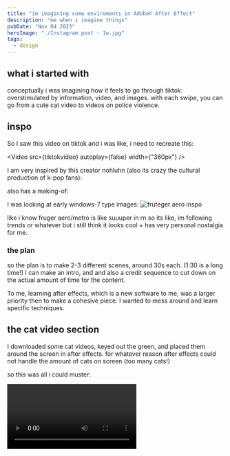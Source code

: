 ```yaml
---
title: "im imagining some enviroments in Adobe© After Effect"
description: "me when i imagine things"
pubDate: "Nov 04 2023"
heroImage: "./Instagram post - 1w.jpg"
tags:
  - design
---
```



## what i started with

conceptually i was imagining how it feels to go through tiktok: overstimulated by information, video, and images. with each swipe, you can go from a cute cat video to videos on police violence.

## inspo

So I saw this video on tiktok and i was like, i need to recreate this:


<Video src={tiktokvideo} autoplay={false} width={"360px"} />

I am very inspired by this creator nohluhn (also its crazy the cultural production of k-pop fans):

<YouTube id='https://www.youtube.com/watch?v=voRTkIEf7Oo' />

also has a making-of:

<YouTube id='https://www.youtube.com/watch?v=RC3RSaDjfhc' />

I was looking at early windows-7 type images:
![fruteger aero inspo](<./Screenshot 2023-12-01 142543.jpg>)

like i know fruger aero/metro is like suuuper in rn so its like, im following trends or whatever but i still think it looks cool + has very personal nostalgia for me.

### the plan

so the plan is to make 2-3 different scenes, around 30s each. (1:30 is a long time!) I can make an intro, and and also a credit sequence to cut down on the actual amount of time for the content.

To me, learning after effects, which is a new software to me, was a larger priority then to make a cohesive piece. I wanted to mess around and learn specific techniques.

## the cat video section

I downloaded some cat videos, keyed out the green, and placed them around the screen in after effects. for whatever reason after effects could not handle the amount of cats on screen (too many cats!)

so this was all i could muster:


<Video src={video4} />

First thing I tried was using mocha to track video and get the "camera shake" to transfer over to the scene. This turned out to be a very difficult task. For one, I had a hard time getting the tracking data out of the mocha plugin into a useable form of data.

After effects, unlike 3d software, doesnt use cameras, but layers. So this proved difficult to get all the objects to move in the way that i wanted. I was able to get the virtual camera to move, but not in a way that made any sense.

So after an hour of agonizing over this, I gave up and moved to blender. I already knew how to track videos in blender, so this was a breeze.


<Video src={video2} />

From this I added a bunch of videos as textures to planes, making sure to modify the shader to emit no shadows, have the color route to emission on top of the matte, and to route the alpha data into the alpha shader.


<Video src={video1} />

To get the "soft edge" look for the background images and videos, I created a bw picture going from white to black, and used that as an alpha mask on the shader. delightfully clunky.

## creating the title card.

I was looking at chinese tea graphics from the local chinese supermarket. these kitchy designs are often the inspiration for many great chinese designers (other asian countries have this too, but have a different aesthetic language).

![chinese tea graphics](<./Screenshot 2023-12-01 145222.jpg>)

I wanted to replicate the emotion of looking at these designs thru an intro sequence. with a lotus flower included, of course.

I learned how to use the Puppet Pin tool to move the grass in a hypnotic way. The metro flowers are a video clip


<Video src={titlecard} />

This also reminds me of chinese ads i used to watch between my cartoons at my grandparents home in hangzhou.

## embracing my american roots

something Ive been thinking about recently is identity as asian-american. I have always accepted my asian side of myself (i am ethnically chinese and japanese). however, I grew up in america, and am socialized as so. I wouldn't fit in if i go to china or japan. My personality, politics, language are shaped from where I grew up in, the pacific northwest.

I'm not necessarily proud to be american. my laundry list of critiques on imperial america only gets longer by the day. Unfortunately at the end of the day, I am american. I love the people and the culture. I cannot ignore this part of myself.

### thinking suburbs with underscores & jane remover's Uncanny Long Arms.

So this is the song:

<YouTube id='https://youtu.be/BYpKQ65DugI' />

These two trans artists are some of my biggest influences. Their exploration of noise, punk, indie rock from an EDM producer lens got my thinking cap on real good. What did it mean to grow up in an american suburb, a place devoid of social interaction and culture? This also relates heavily with Seattle's architecture, which is known to not have a local vernacular, instead being made of cheap constructionist buildings and starter kit homes from the east.

I realized i didnt have much footage of my hometown, so I got my google maps open and recorded myself exploring the area.


<Video src={video3} />

Inspired by local punk/indie rock music videos, i treated this clip with a noise filter and a "echo" filter to mimic a low-shutter speed camera.


<Video src={video5} />

### compressing videos

for future reference: I used handbrake to compress videos, using the webm container, codec vb8, at bitrate of 1000 w/ 2-passes. this compressed the videos down to a decent size ({'<10'} mb).
